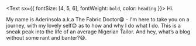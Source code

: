 <Text sx={{ fontSize: [4, 5, 6], fontWeight: `bold`, color: `heading` }}>
  Hi.
</Text>

My name is Aderinsola a.k.a The Fabric Doctor😁 - I'm here to take you on a journey, with my lovely self😊 as to how and why I do what I do. 
This is a sneak peak into the life of an average Nigerian Tailor. And hey, what’s a blog without some rant and banter?😅. 